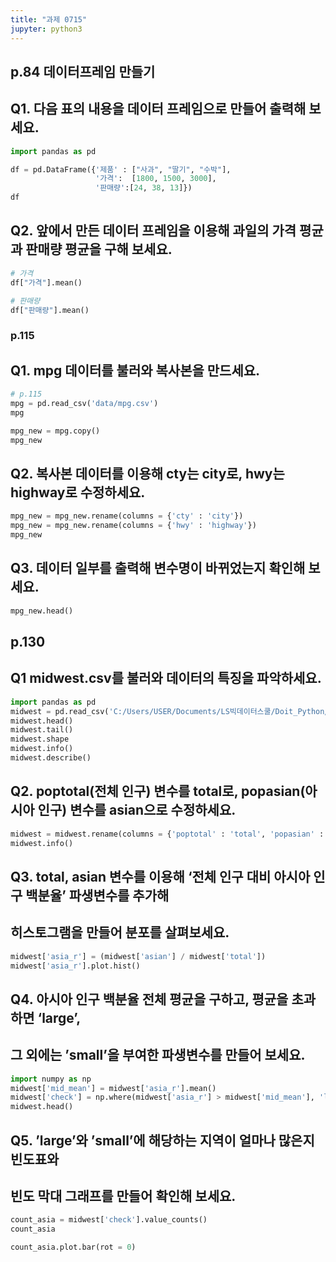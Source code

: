 ```yaml
---
title: "과제 0715"
jupyter: python3
---
```


## p.84 데이터프레임 만들기
## Q1. 다음 표의 내용을 데이터 프레임으로 만들어 출력해 보세요.

```python
import pandas as pd

df = pd.DataFrame({'제품' : ["사과", "딸기", "수박"],
                   '가격':  [1800, 1500, 3000],
                   '판매량':[24, 38, 13]})
df
```

## Q2. 앞에서 만든 데이터 프레임을 이용해 과일의 가격 평균과 판매량 평균을 구해 보세요.

```python
# 가격
df["가격"].mean()
```
```python
# 판매량
df["판매량"].mean()
```

### p.115
## Q1. mpg 데이터를 불러와 복사본을 만드세요.

```python
# p.115
mpg = pd.read_csv('data/mpg.csv')
mpg

mpg_new = mpg.copy()
mpg_new
```

## Q2. 복사본 데이터를 이용해 cty는 city로, hwy는 highway로 수정하세요.
```python
mpg_new = mpg_new.rename(columns = {'cty' : 'city'})
mpg_new = mpg_new.rename(columns = {'hwy' : 'highway'})
mpg_new
```

## Q3. 데이터 일부를 출력해 변수명이 바뀌었는지 확인해 보세요. 
```python
mpg_new.head()

```
## p.130
## Q1 midwest.csv를 불러와 데이터의 특징을 파악하세요.

```python
import pandas as pd
midwest = pd.read_csv('C:/Users/USER/Documents/LS빅데이터스쿨/Doit_Python/Data/midwest.csv')
midwest.head()
midwest.tail()
midwest.shape
midwest.info()
midwest.describe()
```

## Q2. poptotal(전체 인구) 변수를 total로, popasian(아시아 인구) 변수를 asian으로 수정하세요.
```python
midwest = midwest.rename(columns = {'poptotal' : 'total', 'popasian' : 'asian'})
midwest.info()
```

## Q3. total, asian 변수를 이용해 '전체 인구 대비 아시아 인구 백분율' 파생변수를 추가해 
## 히스토그램을 만들어 분포를 살펴보세요.
```python
midwest['asia_r'] = (midwest['asian'] / midwest['total'])
midwest['asia_r'].plot.hist()
```

## Q4. 아시아 인구 백분율 전체 평균을 구하고, 평균을 초과하면 'large',
## 그 외에는 'small'을 부여한 파생변수를 만들어 보세요.
```python
import numpy as np
midwest['mid_mean'] = midwest['asia_r'].mean()
midwest['check'] = np.where(midwest['asia_r'] > midwest['mid_mean'], 'large', 'small' )
midwest.head()
```
## Q5. 'large'와 'small'에 해당하는 지역이 얼마나 많은지 빈도표와 
## 빈도 막대 그래프를 만들어 확인해 보세요.
```python
count_asia = midwest['check'].value_counts()
count_asia
```
```python
count_asia.plot.bar(rot = 0)
```

